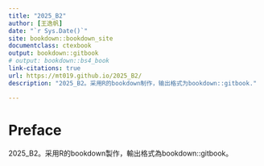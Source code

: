 ```yaml
---
title: "2025_B2"
author: [王逸帆]
date: "`r Sys.Date()`"
site: bookdown::bookdown_site
documentclass: ctexbook
output: bookdown::gitbook
# output: bookdown::bs4_book
link-citations: true
url: https://mt019.github.io/2025_B2/
description: "2025_B2。采用R的bookdown制作，输出格式为bookdown::gitbook."

---
```



# Preface {-}

2025_B2。采用R的bookdown製作，輸出格式為bookdown::gitbook。




